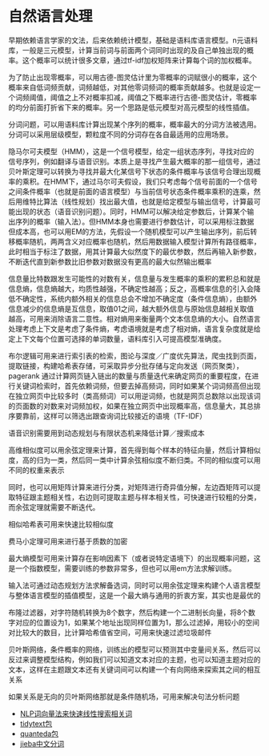 # 自然语言处理

早期依赖语言学家的文法，后来依赖统计模型，基础是语料库语言模型。n元语料库，一般是三元模型，计算当前词与前面两个词同时出现的及自己单独出现的概率。这个概率可以统计很多文章，通过tf-idf加权矩阵来计算每个词的加权概率。

为了防止出现零概率，可以用古德-图灵估计里为零概率的词赋很小的概率，这个概率来自低词频贡献，词频越低，对其他零词频词的概率贡献越多。也就是设定一个词频阈值，阈值之上不对概率扣减，阈值之下概率进行古德-图灵估计，零概率的均分前面打折省下来的概率。另一个思路是低元模型对高元模型的线性插值。

分词问题，可以用语料库计算出现某个序列的概率，概率最大的分词方法被选用。分词可以采用层级模型，颗粒度不同的分词存在各自最适用的应用场景。

隐马尔可夫模型（HMM），这是一个信号模型，给定一组状态序列，寻找对应的信号序列，例如翻译与语音识别。本质上是寻找产生最大概率的那一组信号，通过贝叶斯定理可以转换为寻找并最大化某信号下状态的条件概率与该信号合理出现概率的乘积。在HMM下，通过马尔可夫假设，我们只考虑每个信号前面的一个信号之间条件概率（也就是前面的语言模型）与当前信号状态条件概率乘积的连乘，然后用维特比算法（线性规划）找出最大值，也就是给定模型与输出信号，计算最可能出现的状态（语音识别问题）。同时，HMM可以解决给定参数后，计算某个输出序列的概率（输入法）。但HMM本身也需要进行参数估计，可以采用标注数据但成本高，也可以用EM的方法，先假设一个随机模型可以产生输出序列，前后转移概率随机，两两含义对应概率也随机，然后用数据输入模型计算所有路径概率，此时相当于标注了数据，用其计算最大似然度下的最优参数，然后再输入新参数，不断迭代直到新参数比旧参数对数据没有更高的最大似然输出概率

信息量比特数跟发生可能性的对数有关，信息量与发生概率的乘积的累积总和就是信息熵，信息熵越大，均质性越强，不确定性越高；反之，高概率信息的引入会降低不确定性，系统内额外相关的信息总会不增加不确定度（条件信息熵），由额外信息减少的信息熵是互信息，取值01之间，越大额外信息与原始信息越相关取值越高，可用来消除语言二意性。相对熵用来衡量两个文本信息熵的大小。自然语言处理考虑上下文是考虑了条件熵，考虑语境就是考虑了相对熵，语言复杂度就是给定上下文每个位置可选择的单词数量，语料库引入可提高模型准确度。

布尔逻辑可用来进行索引表的检索，图论与深度／广度优先算法，爬虫找到页面，提取链接，构建哈希表存储，可采取异步分批存储与定向发送（网页聚类），pagerank 通过计算网页链入链出的数量与质量迭代来确定网页的重要程度，在进行关键词检索时，首先依赖词频，但要去掉高频词，同时如果某个词词频高但出现在独立网页中比较多时（类高频词）可以用逆词频，也就是网页总数除以出现该词的页面数的对数来对词频加权，如果在独立网页中出现概率高，信息量大，其总排序要靠前，这样可以筛选出跟查询词比较接近的语境（TF-IDF）

语音识别需要用到动态规划与有限状态机来降低计算／搜索成本

高维相似度可以用余弦定理来计算，首先得到每个样本的特征向量，然后计算相似度，高的归为一类，然后同一类中计算余弦相似度不断归类。不同的相似度可以用不同的权重来表示

同时，也可以用矩阵计算来进行分类，对矩阵进行奇异值分解，左边酉矩阵可以提取特征跟主题相关性，右边则可提取主题与样本相关性，可快速进行较粗的分类，而余弦定理就需要不断迭代。

相似哈希表可用来快速比较相似度

费马小定理可用来进行基于质数的加密

最大熵模型可用来计算存在影响因素下（或者说特定语境下）的出现概率问题，这是一个指数模型，需要训练的参数非常多，但也可以用em方法求解训练。

输入法可通过动态规划方法求解备选词，同时可以用余弦定理来构建个人语言模型与整体语言模型的插值模型，这是一个最大熵与通用的折衷方案，其实也是最优的

布隆过滤器，对字符随机转换为8个数字，然后构建一个二进制长向量，将8个数字对应的位置设为1，如果某个地址出现同样位置为1，那么过滤掉，用较小的空间对比较大的数目，比计算哈希值省空间，可用来快速过滤垃圾邮件

贝叶斯网络，条件概率的网络，训练出的模型可以预测其中变量间关系，然后可以反过来调整模型结构，例如我们可以知道文本对应的主题，也可以知道主题对应的文本，这样在主题跟文本还有关键词间可以构建一个有向网络来探索其之间的相互关系

如果关系是无向的贝叶斯网络那就是条件随机场，可用来解决句法分析问题

- [NLP词向量法来快速线性搜索相关词](https://juliasilge.com/blog/tidy-word-vectors/)
- [tidytext包](https://cran.r-project.org/web/packages/tidytext/vignettes/tidytext.html)
- [quanteda包](http://docs.quanteda.io/index.html)
- [jieba中文分词](https://github.com/qinwf/jiebaR)
